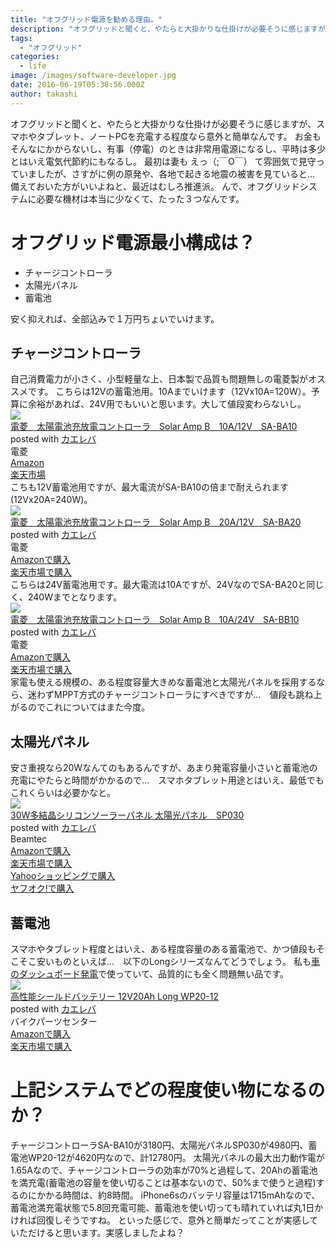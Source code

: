 ```yaml
---
title: "オフグリッド電源を勧める理由。"
description: "オフグリッドと聞くと、やたらと大掛かりな仕掛けが必要そうに感じますが、スマホやタブレット、ノートPCを充電する程度なら意外と簡単なんです。お金もそんなにかからな..."
tags:
  - "オフグリッド"
categories:
  - life
image: /images/software-developer.jpg
date: 2016-06-19T05:38:56.000Z
author: takashi
---
```



オフグリッドと聞くと、やたらと大掛かりな仕掛けが必要そうに感じますが、スマホやタブレット、ノートPCを充電する程度なら意外と簡単なんです。
お金もそんなにかからないし、有事（停電）のときは非常用電源になるし、平時は多少とはいえ電気代節約にもなるし。
最初は妻も えっ（;￣O￣） て雰囲気で見守っていましたが、さすがに例の原発や、各地で起きる地震の被害を見ていると…　備えておいた方がいいよねと、最近はむしろ推進派。
んで、オフグリッドシステムに必要な機材は本当に少なくて、たった３つなんです。
<h1>オフグリッド電源最小構成は？</h1>
<ul>
<li>チャージコントローラ</li>
<li>太陽光パネル</li>
<li>蓄電池</li>
</ul>
安く抑えれば、全部込みで１万円ちょいでいけます。
<h2>チャージコントローラ</h2>
自己消費電力が小さく、小型軽量な上、日本製で品質も問題無しの電菱製がオススメです。
こちらは12Vの蓄電池用。10Aまでいけます（12Vx10A=120W）。予算に余裕があれば、24V用でもいいと思います。大して値段変わらないし。
<div class="kaerebalink-box"><div class="kaerebalink-image"><a href="http://c.af.moshimo.com/af/c/click?a_id=602830&amp;p_id=170&amp;pc_id=185&amp;pl_id=4062&amp;s_v=b5Rz2P0601xu&amp;url=http%3A%2F%2Fwww.amazon.co.jp%2Fexec%2Fobidos%2FASIN%2FB00C74LVAU%2Fref%3Dnosim" target="_blank" rel="noopener"><img src="http://ecx.images-amazon.com/images/I/51-N2MakSwL._SL160_.jpg" style="border: none" /></a><img src="http://i.af.moshimo.com/af/i/impression?a_id=602830&amp;p_id=170&amp;pc_id=185&amp;pl_id=4062" width="1" height="1" style="border:none"></div><div class="kaerebalink-info"><div class="kaerebalink-name"><a href="http://c.af.moshimo.com/af/c/click?a_id=602830&amp;p_id=170&amp;pc_id=185&amp;pl_id=4062&amp;s_v=b5Rz2P0601xu&amp;url=http%3A%2F%2Fwww.amazon.co.jp%2Fexec%2Fobidos%2FASIN%2FB00C74LVAU%2Fref%3Dnosim" target="_blank" rel="noopener">電菱　太陽電池充放電コントローラ　Solar Amp B　10A/12V　SA-BA10</a><img src="http://i.af.moshimo.com/af/i/impression?a_id=602830&amp;p_id=170&amp;pc_id=185&amp;pl_id=4062" width="1" height="1" style="border:none"><div class="kaerebalink-powered-date">posted with <a href="http://kaereba.com" rel="nofollow noopener" target="_blank">カエレバ</a></div></div><div class="kaerebalink-detail"> 電菱     </div><div class="kaerebalink-link1"><div class="shoplinkamazon"><a href="http://c.af.moshimo.com/af/c/click?a_id=602830&amp;p_id=170&amp;pc_id=185&amp;pl_id=4062&amp;s_v=b5Rz2P0601xu&amp;url=http%3A%2F%2Fwww.amazon.co.jp%2Fgp%2Fsearch%3Fkeywords%3DSA-BA10%26__mk_ja_JP%3D%2583J%2583%255E%2583J%2583i" target="_blank" rel="noopener">Amazon</a><img src="http://i.af.moshimo.com/af/i/impression?a_id=602830&amp;p_id=170&amp;pc_id=185&amp;pl_id=4062" width="1" height="1" style="border:none"></div><div class="shoplinkrakuten"><a href="http://c.af.moshimo.com/af/c/click?a_id=602830&amp;p_id=54&amp;pc_id=54&amp;pl_id=616&amp;s_v=b5Rz2P0601xu&amp;url=http%3A%2F%2Fsearch.rakuten.co.jp%2Fsearch%2Fmall%2FSA-BA10%2F-%2Ff.1-p.1-s.1-sf.0-st.A-v.2%3Fx%3D0" target="_blank" rel="noopener">楽天市場</a><img src="http://i.af.moshimo.com/af/i/impression?a_id=602830&amp;p_id=54&amp;pc_id=54&amp;pl_id=616" width="1" height="1" style="border:none"></div></div></div><div class="booklink-footer" style="clear: left"></div></div>
こちも12V蓄電池用ですが、最大電流がSA-BA10の倍まで耐えられます(12Vx20A=240W)。
<div class="kaerebalink-box"><div class="kaerebalink-image"><a href="http://c.af.moshimo.com/af/c/click?a_id=602830&amp;p_id=170&amp;pc_id=185&amp;pl_id=4062&amp;s_v=b5Rz2P0601xu&amp;url=http%3A%2F%2Fwww.amazon.co.jp%2Fexec%2Fobidos%2FASIN%2FB00EU7ZZD6%2Fref%3Dnosim" target="_blank" rel="noopener"><img src="http://ecx.images-amazon.com/images/I/51-N2MakSwL._SL160_.jpg" style="border: none" /></a><img src="http://i.af.moshimo.com/af/i/impression?a_id=602830&amp;p_id=170&amp;pc_id=185&amp;pl_id=4062" width="1" height="1" style="border:none"></div><div class="kaerebalink-info"><div class="kaerebalink-name"><a href="http://c.af.moshimo.com/af/c/click?a_id=602830&amp;p_id=170&amp;pc_id=185&amp;pl_id=4062&amp;s_v=b5Rz2P0601xu&amp;url=http%3A%2F%2Fwww.amazon.co.jp%2Fexec%2Fobidos%2FASIN%2FB00EU7ZZD6%2Fref%3Dnosim" target="_blank" rel="noopener">電菱　太陽電池充放電コントローラ　Solar Amp B　20A/12V　SA-BA20</a><img src="http://i.af.moshimo.com/af/i/impression?a_id=602830&amp;p_id=170&amp;pc_id=185&amp;pl_id=4062" width="1" height="1" style="border:none"><div class="kaerebalink-powered-date">posted with <a href="http://kaereba.com" rel="nofollow noopener" target="_blank">カエレバ</a></div></div><div class="kaerebalink-detail"> 電菱     </div><div class="kaerebalink-link1"><div class="shoplinkamazon"><a href="http://c.af.moshimo.com/af/c/click?a_id=602830&amp;p_id=170&amp;pc_id=185&amp;pl_id=4062&amp;s_v=b5Rz2P0601xu&amp;url=http%3A%2F%2Fwww.amazon.co.jp%2Fgp%2Fsearch%3Fkeywords%3D%2593d%2595H%2581%2540%2591%25BE%2597z%2593d%2592r%258F%255B%2595%25FA%2593d%2583R%2583%2593%2583g%2583%258D%2581%255B%2583%2589%2581%2540Solar%2520Amp%2520B%2581%254020A%252F12V%2581%2540SA-BA20%26__mk_ja_JP%3D%2583J%2583%255E%2583J%2583i" target="_blank" rel="noopener">Amazonで購入</a><img src="http://i.af.moshimo.com/af/i/impression?a_id=602830&amp;p_id=170&amp;pc_id=185&amp;pl_id=4062" width="1" height="1" style="border:none"></div><div class="shoplinkrakuten"><a href="http://c.af.moshimo.com/af/c/click?a_id=602830&amp;p_id=54&amp;pc_id=54&amp;pl_id=616&amp;s_v=b5Rz2P0601xu&amp;url=http%3A%2F%2Fsearch.rakuten.co.jp%2Fsearch%2Fmall%2F%25E9%259B%25BB%25E8%258F%25B1%25E3%2580%2580%25E5%25A4%25AA%25E9%2599%25BD%25E9%259B%25BB%25E6%25B1%25A0%25E5%2585%2585%25E6%2594%25BE%25E9%259B%25BB%25E3%2582%25B3%25E3%2583%25B3%25E3%2583%2588%25E3%2583%25AD%25E3%2583%25BC%25E3%2583%25A9%25E3%2580%2580Solar%2520Amp%2520B%25E3%2580%258020A%252F12V%25E3%2580%2580SA-BA20%2F-%2Ff.1-p.1-s.1-sf.0-st.A-v.2%3Fx%3D0" target="_blank" rel="noopener">楽天市場で購入</a><img src="http://i.af.moshimo.com/af/i/impression?a_id=602830&amp;p_id=54&amp;pc_id=54&amp;pl_id=616" width="1" height="1" style="border:none"></div></div></div><div class="booklink-footer" style="clear: left"></div></div>
こちらは24V蓄電池用です。最大電流は10Aですが、24VなのでSA-BA20と同じく、240Wまでとなります。
<div class="kaerebalink-box"><div class="kaerebalink-image"><a href="http://c.af.moshimo.com/af/c/click?a_id=602830&amp;p_id=170&amp;pc_id=185&amp;pl_id=4062&amp;s_v=b5Rz2P0601xu&amp;url=http%3A%2F%2Fwww.amazon.co.jp%2Fexec%2Fobidos%2FASIN%2FB00ITLI2SO%2Fref%3Dnosim" target="_blank" rel="noopener"><img src="http://ecx.images-amazon.com/images/I/51VPvPppGxL._SL160_.jpg" style="border: none" /></a><img src="http://i.af.moshimo.com/af/i/impression?a_id=602830&amp;p_id=170&amp;pc_id=185&amp;pl_id=4062" width="1" height="1" style="border:none"></div><div class="kaerebalink-info"><div class="kaerebalink-name"><a href="http://c.af.moshimo.com/af/c/click?a_id=602830&amp;p_id=170&amp;pc_id=185&amp;pl_id=4062&amp;s_v=b5Rz2P0601xu&amp;url=http%3A%2F%2Fwww.amazon.co.jp%2Fexec%2Fobidos%2FASIN%2FB00ITLI2SO%2Fref%3Dnosim" target="_blank" rel="noopener">電菱　太陽電池充放電コントローラ　Solar Amp B　10A/24V　SA-BB10</a><img src="http://i.af.moshimo.com/af/i/impression?a_id=602830&amp;p_id=170&amp;pc_id=185&amp;pl_id=4062" width="1" height="1" style="border:none"><div class="kaerebalink-powered-date">posted with <a href="http://kaereba.com" rel="nofollow noopener" target="_blank">カエレバ</a></div></div><div class="kaerebalink-detail"> 電菱     </div><div class="kaerebalink-link1"><div class="shoplinkamazon"><a href="http://c.af.moshimo.com/af/c/click?a_id=602830&amp;p_id=170&amp;pc_id=185&amp;pl_id=4062&amp;s_v=b5Rz2P0601xu&amp;url=http%3A%2F%2Fwww.amazon.co.jp%2Fgp%2Fsearch%3Fkeywords%3D%2593d%2595H%2581%2540%2591%25BE%2597z%2593d%2592r%258F%255B%2595%25FA%2593d%2583R%2583%2593%2583g%2583%258D%2581%255B%2583%2589%2581%2540Solar%2520Amp%2520B%2581%254010A%252F24V%2581%2540SA-BB10%26__mk_ja_JP%3D%2583J%2583%255E%2583J%2583i" target="_blank" rel="noopener">Amazonで購入</a><img src="http://i.af.moshimo.com/af/i/impression?a_id=602830&amp;p_id=170&amp;pc_id=185&amp;pl_id=4062" width="1" height="1" style="border:none"></div><div class="shoplinkrakuten"><a href="http://c.af.moshimo.com/af/c/click?a_id=602830&amp;p_id=54&amp;pc_id=54&amp;pl_id=616&amp;s_v=b5Rz2P0601xu&amp;url=http%3A%2F%2Fsearch.rakuten.co.jp%2Fsearch%2Fmall%2F%25E9%259B%25BB%25E8%258F%25B1%25E3%2580%2580%25E5%25A4%25AA%25E9%2599%25BD%25E9%259B%25BB%25E6%25B1%25A0%25E5%2585%2585%25E6%2594%25BE%25E9%259B%25BB%25E3%2582%25B3%25E3%2583%25B3%25E3%2583%2588%25E3%2583%25AD%25E3%2583%25BC%25E3%2583%25A9%25E3%2580%2580Solar%2520Amp%2520B%25E3%2580%258010A%252F24V%25E3%2580%2580SA-BB10%2F-%2Ff.1-p.1-s.1-sf.0-st.A-v.2%3Fx%3D0" target="_blank" rel="noopener">楽天市場で購入</a><img src="http://i.af.moshimo.com/af/i/impression?a_id=602830&amp;p_id=54&amp;pc_id=54&amp;pl_id=616" width="1" height="1" style="border:none"></div></div></div><div class="booklink-footer" style="clear: left"></div></div>
家電も使える規模の、ある程度容量大きめな蓄電池と太陽光パネルを採用するなら、迷わずMPPT方式のチャージコントローラにすべきですが…　値段も跳ね上がるのでこれについてはまた今度。
<h2>太陽光パネル</h2>
安さ重視なら20Wなんてのもあるんですが、あまり発電容量小さいと蓄電池の充電にやたらと時間がかかるので…　スマホタブレット用途とはいえ、最低でもこれくらいは必要かなと。
<div class="kaerebalink-box"><div class="kaerebalink-image"><a href="http://c.af.moshimo.com/af/c/click?a_id=602830&amp;p_id=170&amp;pc_id=185&amp;pl_id=4062&amp;s_v=b5Rz2P0601xu&amp;url=http%3A%2F%2Fwww.amazon.co.jp%2Fexec%2Fobidos%2FASIN%2FB009RJNXW2%2Fref%3Dnosim" target="_blank" rel="noopener"><img src="http://ecx.images-amazon.com/images/I/61Yyi6qMkgL._SL160_.jpg" style="border: none" /></a><img src="http://i.af.moshimo.com/af/i/impression?a_id=602830&amp;p_id=170&amp;pc_id=185&amp;pl_id=4062" width="1" height="1" style="border:none"></div><div class="kaerebalink-info"><div class="kaerebalink-name"><a href="http://c.af.moshimo.com/af/c/click?a_id=602830&amp;p_id=170&amp;pc_id=185&amp;pl_id=4062&amp;s_v=b5Rz2P0601xu&amp;url=http%3A%2F%2Fwww.amazon.co.jp%2Fexec%2Fobidos%2FASIN%2FB009RJNXW2%2Fref%3Dnosim" target="_blank" rel="noopener">30W多結晶シリコンソーラーパネル 太陽光パネル　SP030</a><img src="http://i.af.moshimo.com/af/i/impression?a_id=602830&amp;p_id=170&amp;pc_id=185&amp;pl_id=4062" width="1" height="1" style="border:none"><div class="kaerebalink-powered-date">posted with <a href="http://kaereba.com" rel="nofollow noopener" target="_blank">カエレバ</a></div></div><div class="kaerebalink-detail"> Beamtec     </div><div class="kaerebalink-link1"><div class="shoplinkamazon"><a href="http://c.af.moshimo.com/af/c/click?a_id=602830&amp;p_id=170&amp;pc_id=185&amp;pl_id=4062&amp;s_v=b5Rz2P0601xu&amp;url=http%3A%2F%2Fwww.amazon.co.jp%2Fgp%2Fsearch%3Fkeywords%3D30W%2591%25BD%258C%258B%258F%25BB%2583V%2583%258A%2583R%2583%2593%2583%255C%2581%255B%2583%2589%2581%255B%2583p%2583l%2583%258B%2520%2591%25BE%2597z%258C%25F5%2583p%2583l%2583%258B%2581%2540SP030%26__mk_ja_JP%3D%2583J%2583%255E%2583J%2583i" target="_blank" rel="noopener">Amazonで購入</a><img src="http://i.af.moshimo.com/af/i/impression?a_id=602830&amp;p_id=170&amp;pc_id=185&amp;pl_id=4062" width="1" height="1" style="border:none"></div><div class="shoplinkrakuten"><a href="http://c.af.moshimo.com/af/c/click?a_id=602830&amp;p_id=54&amp;pc_id=54&amp;pl_id=616&amp;s_v=b5Rz2P0601xu&amp;url=http%3A%2F%2Fsearch.rakuten.co.jp%2Fsearch%2Fmall%2F30W%25E5%25A4%259A%25E7%25B5%2590%25E6%2599%25B6%25E3%2582%25B7%25E3%2583%25AA%25E3%2582%25B3%25E3%2583%25B3%25E3%2582%25BD%25E3%2583%25BC%25E3%2583%25A9%25E3%2583%25BC%25E3%2583%2591%25E3%2583%258D%25E3%2583%25AB%2520%25E5%25A4%25AA%25E9%2599%25BD%25E5%2585%2589%25E3%2583%2591%25E3%2583%258D%25E3%2583%25AB%25E3%2580%2580SP030%2F-%2Ff.1-p.1-s.1-sf.0-st.A-v.2%3Fx%3D0" target="_blank" rel="noopener">楽天市場で購入</a><img src="http://i.af.moshimo.com/af/i/impression?a_id=602830&amp;p_id=54&amp;pc_id=54&amp;pl_id=616" width="1" height="1" style="border:none"></div><div class="shoplinkyahoo"><a href="http://ck.jp.ap.valuecommerce.com/servlet/referral?sid=3302958&amp;pid=884172546&amp;vc_url=http%3A%2F%2Fsearch.shopping.yahoo.co.jp%2Fsearch%3Fp%3D30W%25E5%25A4%259A%25E7%25B5%2590%25E6%2599%25B6%25E3%2582%25B7%25E3%2583%25AA%25E3%2582%25B3%25E3%2583%25B3%25E3%2582%25BD%25E3%2583%25BC%25E3%2583%25A9%25E3%2583%25BC%25E3%2583%2591%25E3%2583%258D%25E3%2583%25AB%2520%25E5%25A4%25AA%25E9%2599%25BD%25E5%2585%2589%25E3%2583%2591%25E3%2583%258D%25E3%2583%25AB%25E3%2580%2580SP030" target="_blank" rel="noopener">Yahooショッピングで購入<img src="http://ad.jp.ap.valuecommerce.com/servlet/gifbanner?sid=3302958&amp;pid=884172546" height="1" width="1" border="0"></a></div><div class="shoplinkyahooAuc"><a href="http://ck.jp.ap.valuecommerce.com/servlet/referral?sid=3302958&amp;pid=884172546&amp;vc_url=http%3A%2F%2Fauctions.search.yahoo.co.jp%2Fsearch%3Fvo%3D%26ve%3D%26auccat%3D0%26aucminprice%3D%26aucmaxprice%3D%26aucmin_bidorbuy_price%3D%26aucmax_bidorbuy_price%3D%26loc_cd%3D0%26abatch%3D0%26istatus%3D0%26filtered%3D1%26ei%3DUTF-8%26tab_ex%3Dcommerce%26va%3D30W%25E5%25A4%259A%25E7%25B5%2590%25E6%2599%25B6%25E3%2582%25B7%25E3%2583%25AA%25E3%2582%25B3%25E3%2583%25B3%25E3%2582%25BD%25E3%2583%25BC%25E3%2583%25A9%25E3%2583%25BC%25E3%2583%2591%25E3%2583%258D%25E3%2583%25AB%2520%25E5%25A4%25AA%25E9%2599%25BD%25E5%2585%2589%25E3%2583%2591%25E3%2583%258D%25E3%2583%25AB%25E3%2580%2580SP030" target="_blank" rel="noopener">ヤフオク!で購入<img src="http://ad.jp.ap.valuecommerce.com/servlet/gifbanner?sid=3302958&amp;pid=884172546" height="1" width="1" border="0"></a></div></div></div><div class="booklink-footer" style="clear: left"></div></div>
<h2>蓄電池</h2>
スマホやタブレット程度とはいえ、ある程度容量のある蓄電池で、かつ値段もそこそこ安いものといえば…　以下のLongシリーズなんてどうでしょう。
私も<a href="http://blog.rinka-blossom.com/che-nodatusiyubodoha-tai-yang-guang-fa-dian-nizui-shi/">車のダッシュボード発電</a>で使っていて、品質的にも全く問題無い品です。
<div class="kaerebalink-box"><div class="kaerebalink-image"><a href="http://c.af.moshimo.com/af/c/click?a_id=602830&amp;p_id=170&amp;pc_id=185&amp;pl_id=4062&amp;s_v=b5Rz2P0601xu&amp;url=http%3A%2F%2Fwww.amazon.co.jp%2Fexec%2Fobidos%2FASIN%2FB007AEWAXO%2Fref%3Dnosim" target="_blank" rel="noopener"><img src="http://ecx.images-amazon.com/images/I/41SbQRaU2AL._SL160_.jpg" style="border: none" /></a><img src="http://i.af.moshimo.com/af/i/impression?a_id=602830&amp;p_id=170&amp;pc_id=185&amp;pl_id=4062" width="1" height="1" style="border:none"></div><div class="kaerebalink-info"><div class="kaerebalink-name"><a href="http://c.af.moshimo.com/af/c/click?a_id=602830&amp;p_id=170&amp;pc_id=185&amp;pl_id=4062&amp;s_v=b5Rz2P0601xu&amp;url=http%3A%2F%2Fwww.amazon.co.jp%2Fexec%2Fobidos%2FASIN%2FB007AEWAXO%2Fref%3Dnosim" target="_blank" rel="noopener">高性能シールドバッテリー 12V20Ah Long WP20-12</a><img src="http://i.af.moshimo.com/af/i/impression?a_id=602830&amp;p_id=170&amp;pc_id=185&amp;pl_id=4062" width="1" height="1" style="border:none"><div class="kaerebalink-powered-date">posted with <a href="http://kaereba.com" rel="nofollow noopener" target="_blank">カエレバ</a></div></div><div class="kaerebalink-detail"> バイクパーツセンター     </div><div class="kaerebalink-link1"><div class="shoplinkamazon"><a href="http://c.af.moshimo.com/af/c/click?a_id=602830&amp;p_id=170&amp;pc_id=185&amp;pl_id=4062&amp;s_v=b5Rz2P0601xu&amp;url=http%3A%2F%2Fwww.amazon.co.jp%2Fgp%2Fsearch%3Fkeywords%3D%258D%2582%2590%25AB%2594%255C%2583V%2581%255B%2583%258B%2583h%2583o%2583b%2583e%2583%258A%2581%255B%252012V20Ah%2520Long%2520WP20-12%26__mk_ja_JP%3D%2583J%2583%255E%2583J%2583i" target="_blank" rel="noopener">Amazonで購入</a><img src="http://i.af.moshimo.com/af/i/impression?a_id=602830&amp;p_id=170&amp;pc_id=185&amp;pl_id=4062" width="1" height="1" style="border:none"></div><div class="shoplinkrakuten"><a href="http://c.af.moshimo.com/af/c/click?a_id=602830&amp;p_id=54&amp;pc_id=54&amp;pl_id=616&amp;s_v=b5Rz2P0601xu&amp;url=http%3A%2F%2Fsearch.rakuten.co.jp%2Fsearch%2Fmall%2F%25E9%25AB%2598%25E6%2580%25A7%25E8%2583%25BD%25E3%2582%25B7%25E3%2583%25BC%25E3%2583%25AB%25E3%2583%2589%25E3%2583%2590%25E3%2583%2583%25E3%2583%2586%25E3%2583%25AA%25E3%2583%25BC%252012V20Ah%2520Long%2520WP20-12%2F-%2Ff.1-p.1-s.1-sf.0-st.A-v.2%3Fx%3D0" target="_blank" rel="noopener">楽天市場で購入</a><img src="http://i.af.moshimo.com/af/i/impression?a_id=602830&amp;p_id=54&amp;pc_id=54&amp;pl_id=616" width="1" height="1" style="border:none"></div></div></div><div class="booklink-footer" style="clear: left"></div></div>
<h1>上記システムでどの程度使い物になるのか？</h1>
チャージコントローラSA-BA10が3180円、太陽光パネルSP030が4980円、蓄電池WP20-12が4620円なので、計12780円。
太陽光パネルの最大出力動作電が1.65Aなので、チャージコントローラの効率が70%と過程して、20Ahの蓄電池を満充電(蓄電池の容量を使い切ることは基本ないので、50%まで使うと過程)するのにかかる時間は、約8時間。
iPhone6sのバッテリ容量は1715mAhなので、蓄電池満充電状態で5.8回充電可能、蓄電池を使い切っても晴れていれば丸1日かければ回復しそうですね。
といった感じで、意外と簡単だってことが実感していただけると思います。実感しましたよね？